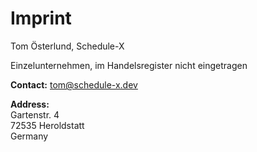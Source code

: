 # Imprint

Tom Österlund, Schedule-X

Einzelunternehmen, im Handelsregister nicht eingetragen

**Contact:**
tom@schedule-x.dev

**Address:**  
Gartenstr. 4  
72535 Heroldstatt  
Germany